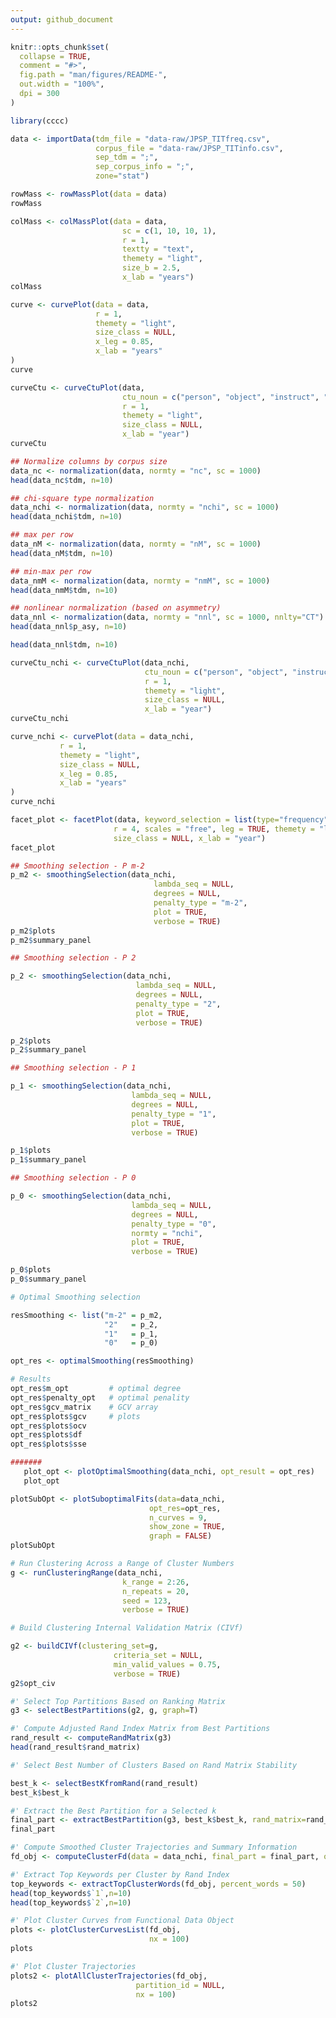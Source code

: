 ```yaml
---
output: github_document
---
```


<!-- README.md is generated from README.Rmd. Please edit that file -->

```r
knitr::opts_chunk$set(
  collapse = TRUE,
  comment = "#>",
  fig.path = "man/figures/README-",
  out.width = "100%",
  dpi = 300
)
```

```r
library(cccc)
```

```r
data <- importData(tdm_file = "data-raw/JPSP_TITfreq.csv",
                   corpus_file = "data-raw/JPSP_TITinfo.csv",
                   sep_tdm = ";",
                   sep_corpus_info = ";",
                   zone="stat")
```

```r
rowMass <- rowMassPlot(data = data)
rowMass
```

```r
colMass <- colMassPlot(data = data,
                         sc = c(1, 10, 10, 1),
                         r = 1,
                         textty = "text",
                         themety = "light",
                         size_b = 2.5,
                         x_lab = "years")
colMass
```

```r
curve <- curvePlot(data = data,
                   r = 1,
                   themety = "light",
                   size_class = NULL,
                   x_leg = 0.85,
                   x_lab = "years"
)
curve
```


```r
curveCtu <- curveCtuPlot(data,
                         ctu_noun = c("person", "object", "instruct", "incident"),
                         r = 1,
                         themety = "light",
                         size_class = NULL,
                         x_lab = "year")
curveCtu
```

```r
## Normalize columns by corpus size
data_nc <- normalization(data, normty = "nc", sc = 1000)
head(data_nc$tdm, n=10)
```

```r
## chi-square type normalization
data_nchi <- normalization(data, normty = "nchi", sc = 1000)
head(data_nchi$tdm, n=10)
```

```r
## max per row
data_nM <- normalization(data, normty = "nM", sc = 1000)
head(data_nM$tdm, n=10)
```

```r
## min-max per row
data_nmM <- normalization(data, normty = "nmM", sc = 1000)
head(data_nmM$tdm, n=10)
```

```r
## nonlinear normalization (based on asymmetry)
data_nnl <- normalization(data, normty = "nnl", sc = 1000, nnlty="CT")
head(data_nnl$p_asy, n=10)

head(data_nnl$tdm, n=10)
```

```r
curveCtu_nchi <- curveCtuPlot(data_nchi,
                              ctu_noun = c("person", "object", "instruct", "incident"),
                              r = 1,
                              themety = "light",
                              size_class = NULL,
                              x_lab = "year")
curveCtu_nchi
```

```r
curve_nchi <- curvePlot(data = data_nchi,
           r = 1,
           themety = "light",
           size_class = NULL,
           x_leg = 0.85,
           x_lab = "years"
)
curve_nchi
```

```r
facet_plot <- facetPlot(data, keyword_selection = list(type="frequency", n=3, kw.list=NULL),
                       r = 4, scales = "free", leg = TRUE, themety = "light",
                       size_class = NULL, x_lab = "year")
facet_plot
```

```r
## Smoothing selection - P m-2
p_m2 <- smoothingSelection(data_nchi,
                                lambda_seq = NULL,
                                degrees = NULL,
                                penalty_type = "m-2",
                                plot = TRUE,
                                verbose = TRUE)
p_m2$plots
p_m2$summary_panel
```

```r
## Smoothing selection - P 2

p_2 <- smoothingSelection(data_nchi,
                            lambda_seq = NULL,
                            degrees = NULL,
                            penalty_type = "2",
                            plot = TRUE,
                            verbose = TRUE)

p_2$plots
p_2$summary_panel
```

```r
## Smoothing selection - P 1

p_1 <- smoothingSelection(data_nchi,
                           lambda_seq = NULL,
                           degrees = NULL,
                           penalty_type = "1",
                           plot = TRUE,
                           verbose = TRUE)

p_1$plots
p_1$summary_panel
```

```r
## Smoothing selection - P 0

p_0 <- smoothingSelection(data_nchi,
                           lambda_seq = NULL,
                           degrees = NULL,
                           penalty_type = "0",
                           normty = "nchi",
                           plot = TRUE,
                           verbose = TRUE)

p_0$plots
p_0$summary_panel
```

```r
# Optimal Smoothing selection

resSmoothing <- list("m-2" = p_m2,
                     "2"   = p_2,
                     "1"   = p_1,
                     "0"   = p_0)

opt_res <- optimalSmoothing(resSmoothing)

# Results
opt_res$m_opt         # optimal degree
opt_res$penalty_opt   # optimal penality
opt_res$gcv_matrix    # GCV array
opt_res$plots$gcv     # plots
opt_res$plots$ocv
opt_res$plots$df
opt_res$plots$sse
```

```r
#######
   plot_opt <- plotOptimalSmoothing(data_nchi, opt_result = opt_res)
   plot_opt
```

```r
plotSubOpt <- plotSuboptimalFits(data=data_nchi,
                               opt_res=opt_res,
                               n_curves = 9,
                               show_zone = TRUE,
                               graph = FALSE)
plotSubOpt
```



```r
# Run Clustering Across a Range of Cluster Numbers
g <- runClusteringRange(data_nchi,
                         k_range = 2:26,
                         n_repeats = 20,
                         seed = 123,
                         verbose = TRUE)
```


```r
# Build Clustering Internal Validation Matrix (CIVf)

g2 <- buildCIVf(clustering_set=g,
                       criteria_set = NULL,
                       min_valid_values = 0.75,
                       verbose = TRUE)
g2$opt_civ
```

```r
#' Select Top Partitions Based on Ranking Matrix
g3 <- selectBestPartitions(g2, g, graph=T)
```

```r
#' Compute Adjusted Rand Index Matrix from Best Partitions
rand_result <- computeRandMatrix(g3)
head(rand_result$rand_matrix)
```


```r
#' Select Best Number of Clusters Based on Rand Matrix Stability

best_k <- selectBestKfromRand(rand_result)
best_k$best_k
```
```r
#' Extract the Best Partition for a Selected k
final_part <- extractBestPartition(g3, best_k$best_k, rand_matrix=rand_result)
final_part
```


```r
#' Compute Smoothed Cluster Trajectories and Summary Information
fd_obj <- computeClusterFd(data = data_nchi, final_part = final_part, opt = opt_res)
```


```r
#' Extract Top Keywords per Cluster by Rand Index
top_keywords <- extractTopClusterWords(fd_obj, percent_words = 50)
head(top_keywords$`1`,n=10)
head(top_keywords$`2`,n=10)

```

```r
#' Plot Cluster Curves from Functional Data Object
plots <- plotClusterCurvesList(fd_obj,
                               nx = 100)
plots
```

```r
#' Plot Cluster Trajectories
plots2 <- plotAllClusterTrajectories(fd_obj,
                            partition_id = NULL,
                            nx = 100)
plots2
```

